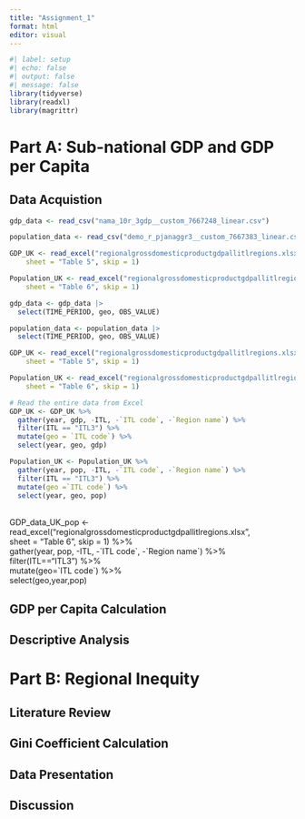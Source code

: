 ```yaml
---
title: "Assignment_1"
format: html
editor: visual
---
```


```r
#| label: setup
#| echo: false
#| output: false
#| message: false
library(tidyverse)
library(readxl)
library(magrittr)
```

# Part A: Sub-national GDP and GDP per Capita

## Data Acquistion

```r
gdp_data <- read_csv("nama_10r_3gdp__custom_7667248_linear.csv") 
```

```r
population_data <- read_csv("demo_r_pjanaggr3__custom_7667383_linear.csv")
```

```r
GDP_UK <- read_excel("regionalgrossdomesticproductgdpallitlregions.xlsx", 
    sheet = "Table 5", skip = 1)
```

```r
Population_UK <- read_excel("regionalgrossdomesticproductgdpallitlregions.xlsx", 
    sheet = "Table 6", skip = 1)
```

```r
gdp_data <- gdp_data |>
  select(TIME_PERIOD, geo, OBS_VALUE)
```

```r
population_data <- population_data |>
  select(TIME_PERIOD, geo, OBS_VALUE)
```

```r
GDP_UK <- read_excel("regionalgrossdomesticproductgdpallitlregions.xlsx", 
    sheet = "Table 5", skip = 1)
```

```r
Population_UK <- read_excel("regionalgrossdomesticproductgdpallitlregions.xlsx", 
    sheet = "Table 6", skip = 1)
```

```r
# Read the entire data from Excel
GDP_UK <- GDP_UK %>%
  gather(year, gdp, -ITL, -`ITL code`, -`Region name`) %>%
  filter(ITL == "ITL3") %>%
  mutate(geo = `ITL code`) %>%
  select(year, geo, gdp)
```

```r
Population_UK <- Population_UK %>%
  gather(year, pop, -ITL, -`ITL code`, -`Region name`) %>%
  filter(ITL == "ITL3") %>%
  mutate(geo =`ITL code`) %>%
  select(year, geo, pop)
```

\
GDP_data_UK_pop \<- read_excel("regionalgrossdomesticproductgdpallitlregions.xlsx",\
sheet = "Table 6", skip = 1) %\>%\
gather(year, pop, -ITL, -\`ITL code\`, -\`Region name\`) %\>%\
filter(ITL=="ITL3") %\>%\
mutate(geo=\`ITL code\`) %\>%\
select(geo,year,pop)

## GDP per Capita Calculation

## Descriptive Analysis

# Part B: Regional Inequity

## Literature Review

## Gini Coefficient Calculation

## Data Presentation

## Discussion
